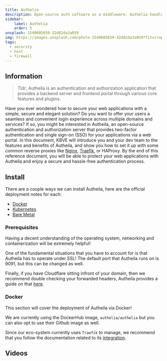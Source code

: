 ```yaml
---
title: Authelia
description: Open-source auth software as a middleware. Authelia handles the authentication and authorization of the user/entity, allowing to secure access outside the scope of the application and provides a unique firewall-like access terminal.
sidebar:
    label: Authelia
    order: 5
unsplash: 1549605659-32d82da3a059
img: https://images.unsplash.com/photo-1549605659-32d82da3a059?fit=crop&w=1400&h=700&q=75
tags:
  - security
  - host
  - firewall
---
```


## Information

> Tldr; Authelia is an authentication and authorization application that provides a backend server and frontend portal through various core features and plugins.

Have you ever wondered how to secure your web applications with a simple, secure and elegant solution?
Do you want to offer your users a seamless and convenient login experience across multiple domains and services?
If so, you might be interested in Autheila, an open-source authentication and authorization server that provides two-factor authentication and single sign-on (SSO) for your applications via a web portal.
In this document, KBVE will introduce you and your dev team to the features and benefits of Autheila, and show you how to set it up with some common reverse proxies like [Nginx](https://kbve.com/application/nginx), [Traefik](https://kbve.com/application/traefik), or HAProxy.
By the end of this reference document, you will be able to protect your web applications with Autheila and enjoy a secure and hassle-free authentication process.


## Install

There are a couple ways we can install Autheila, here are the official deployment notes for each:

- [Docker](https://www.authelia.com/integration/deployment/docker/)
- [Kubernetes](https://www.authelia.com/integration/kubernetes/introduction/)
- [Bare Metal](https://www.authelia.com/integration/deployment/bare-metal/)


### Prerequisites

Having a decent understanding of the operating system, networking and containerization will be extremely helpful!

One of the fundamental situations that you have to account for is that Autheila has to operate under SSL!
The default port that Autheila runs on is 9091, but this can be changed as well.

Finally, if you have Cloudflare sitting infront of your domain, then we recommend double checking your forwarded headers, Autheila provides a guide on that [here](https://www.authelia.com/integration/proxies/fowarded-headers/).

### Docker

This section will cover the deployment of Autheila via Docker!

We are currently using the DockerHub image, `authelia/authelia` but you can also opt to use their Github image as well.

Since our eco-system currently uses `Traefik` to manage, we recommend that you follow the documentation related to its [integration](https://www.authelia.com/integration/proxies/traefik/).



## Videos